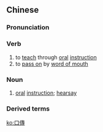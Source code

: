 {{also|口传}}
==Chinese==
{{zh-forms|s=口传}}

===Pronunciation===
{{zh-pron
|m=kǒuchuán
|c=hau2 cyun4
|w=2kheu zoe
|cat=v,n
}}

===Verb===
{{zh-verb}}

# to [[teach]] through [[oral]] [[instruction]]
# to [[pass on]] by [[word of mouth]]

===Noun===
{{zh-noun}}

# [[oral]] [[instruction]]; [[hearsay]]

===Derived terms===
{{zh-der|口傳心授}}

[[ko:口傳]]